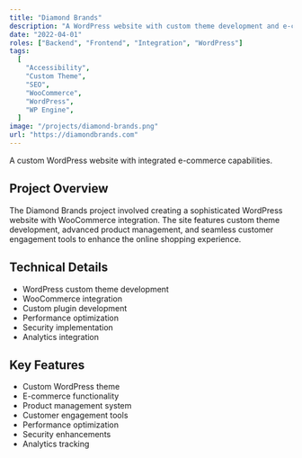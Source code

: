 ```yaml
---
title: "Diamond Brands"
description: "A WordPress website with custom theme development and e-commerce integration for Diamond Brands, featuring advanced product management and customer engagement tools."
date: "2022-04-01"
roles: ["Backend", "Frontend", "Integration", "WordPress"]
tags:
  [
    "Accessibility",
    "Custom Theme",
    "SEO",
    "WooCommerce",
    "WordPress",
    "WP Engine",
  ]
image: "/projects/diamond-brands.png"
url: "https://diamondbrands.com"
---
```


A custom WordPress website with integrated e-commerce capabilities.

## Project Overview

The Diamond Brands project involved creating a sophisticated WordPress website with WooCommerce integration. The site features custom theme development, advanced product management, and seamless customer engagement tools to enhance the online shopping experience.

## Technical Details

- WordPress custom theme development
- WooCommerce integration
- Custom plugin development
- Performance optimization
- Security implementation
- Analytics integration

## Key Features

- Custom WordPress theme
- E-commerce functionality
- Product management system
- Customer engagement tools
- Performance optimization
- Security enhancements
- Analytics tracking
